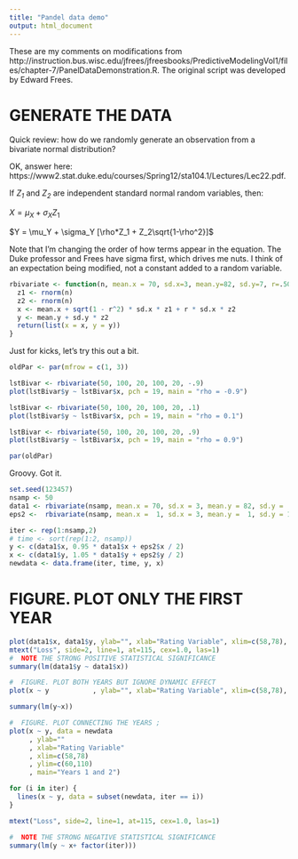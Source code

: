 ```yaml
---
title: "Pandel data demo"
output: html_document
---
```


These are my comments on modifications from http://instruction.bus.wisc.edu/jfrees/jfreesbooks/PredictiveModelingVol1/files/chapter-7/PanelDataDemonstration.R. The original script was developed by Edward Frees.

#  GENERATE THE DATA

Quick review: how do we randomly generate an observation from a bivariate normal distribution?

OK, answer here: https://www2.stat.duke.edu/courses/Spring12/sta104.1/Lectures/Lec22.pdf.

If _Z~1~_ and _Z~2~_ are independent standard normal random variables, then:

$X = \mu_{X} + \sigma_{X}Z_1$

$Y = \mu_Y + \sigma_Y [\rho*Z_1 + Z_2\sqrt{1-\rho^2}]$

Note that I'm changing the order of how terms appear in the equation. The Duke professor and Frees have sigma first, which drives me nuts. I think of an expectation being modified, not a constant added to a random variable.

```r
rbivariate <- function(n, mean.x = 70, sd.x=3, mean.y=82, sd.y=7, r=.50) {
  z1 <- rnorm(n)
  z2 <- rnorm(n)
  x <- mean.x + sqrt(1 - r^2) * sd.x * z1 + r * sd.x * z2
  y <- mean.y + sd.y * z2
  return(list(x = x, y = y))
}
```

Just for kicks, let's try this out a bit.

```r
oldPar <- par(mfrow = c(1, 3))

lstBivar <- rbivariate(50, 100, 20, 100, 20, -.9)
plot(lstBivar$y ~ lstBivar$x, pch = 19, main = "rho = -0.9")

lstBivar <- rbivariate(50, 100, 20, 100, 20, .1)
plot(lstBivar$y ~ lstBivar$x, pch = 19, main = "rho = 0.1")

lstBivar <- rbivariate(50, 100, 20, 100, 20, .9)
plot(lstBivar$y ~ lstBivar$x, pch = 19, main = "rho = 0.9")

par(oldPar)
```

Groovy. Got it.

```r
set.seed(123457)
nsamp <- 50
data1 <- rbivariate(nsamp, mean.x = 70, sd.x = 3, mean.y = 82, sd.y =  7, r = .75)
eps2 <-  rbivariate(nsamp, mean.x =  1, sd.x = 3, mean.y =  1, sd.y = 14, r = .50)

iter <- rep(1:nsamp,2)
# time <- sort(rep(1:2, nsamp))
y <- c(data1$x, 0.95 * data1$x + eps2$x / 2)
x <- c(data1$y, 1.05 * data1$y + eps2$y / 2)
newdata <- data.frame(iter, time, y, x)
```

#  FIGURE. PLOT ONLY THE FIRST YEAR
```r
plot(data1$x, data1$y, ylab="", xlab="Rating Variable", xlim=c(58,78), ylim=c(60,110), main="Year 1")
mtext("Loss", side=2, line=1, at=115, cex=1.0, las=1)
#  NOTE THE STRONG POSITIVE STATISTICAL SIGNIFICANCE
summary(lm(data1$y ~ data1$x))

#  FIGURE. PLOT BOTH YEARS BUT IGNORE DYNAMIC EFFECT
plot(x ~ y           , ylab="", xlab="Rating Variable", xlim=c(58,78), ylim=c(60,110), main="Years 1 and 2", data = newdata)

summary(lm(y~x))

#  FIGURE. PLOT CONNECTING THE YEARS ;
plot(x ~ y, data = newdata
     , ylab=""
     , xlab="Rating Variable"
     , xlim=c(58,78)
     , ylim=c(60,110)
     , main="Years 1 and 2")

for (i in iter) {
  lines(x ~ y, data = subset(newdata, iter == i)) 
}

mtext("Loss", side=2, line=1, at=115, cex=1.0, las=1)

#  NOTE THE STRONG NEGATIVE STATISTICAL SIGNIFICANCE
summary(lm(y ~ x+ factor(iter)))
```